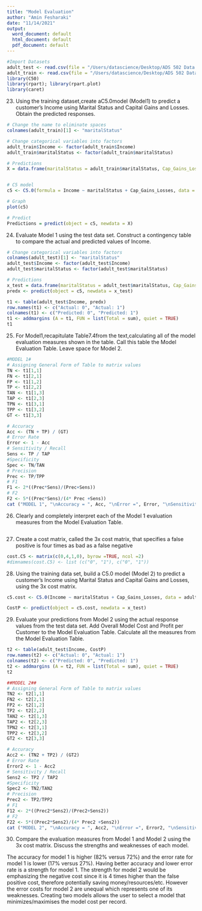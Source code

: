 ```yaml
---
title: "Model Evaluation"
author: "Amin Fesharaki"
date: "11/14/2021"
output:
  word_document: default
  html_document: default
  pdf_document: default
---
```



```r
#Import Datasets
adult_test <- read.csv(file = "/Users/datascience/Desktop/ADS 502 Data Sets/Website Data Sets/adult_ch6_test.csv")
adult_train <- read.csv(file = "/Users/datascience/Desktop/ADS 502 Data Sets/Website Data Sets/adult_ch6_training.csv")
library(C50) 
library(rpart); library(rpart.plot)
library(caret)
```

23. Using the training dataset,create aC5.0model (Model1) to predict a customer’s Income using Marital Status and Capital Gains and Losses. Obtain the predicted responses.

```r
# Change the name to eliminate spaces
colnames(adult_train)[1] <- "maritalStatus"

# Change categorical variables into factors
adult_train$Income <- factor(adult_train$Income)
adult_train$maritalStatus <- factor(adult_train$maritalStatus)

# Predictions
X = data.frame(maritalStatus = adult_train$maritalStatus, Cap_Gains_Losses = adult_train$Cap_Gains_Losses)


# C5 model 
c5 <- C5.0(formula = Income ~ maritalStatus + Cap_Gains_Losses, data = adult_train)

# Graph
plot(c5)

# Predict
Predictions = predict(object = c5, newdata = X)
```

24. Evaluate Model 1 using the test data set. Construct a contingency table to compare the actual and predicted values of Income.

```r

# Change categorical variables into factors
colnames(adult_test)[1] <- "maritalStatus"
adult_test$Income <- factor(adult_test$Income)
adult_test$maritalStatus <- factor(adult_test$maritalStatus)

# Predictions
x_test = data.frame(maritalStatus = adult_test$maritalStatus, Cap_Gains_Losses = adult_test$Cap_Gains_Losses)
predx <- predict(object = c5, newdata = x_test)

t1 <- table(adult_test$Income, predx)
row.names(t1) <- c("Actual: 0", "Actual: 1")
colnames(t1) <- c("Predicted: 0", "Predicted: 1")
t1 <- addmargins (A = t1, FUN = list(Total = sum), quiet = TRUE)
t1

```

25. For Model1,recapitulate Table7.4from the text,calculating all of the model evaluation measures shown in the table. Call this table the Model Evaluation Table. Leave space for Model 2.

```r
#MODEL 1#
# Assigning General Form of Table to matrix values
TN <- t1[1,1]
FN <- t1[2,1]
FP <- t1[1,2]
TP <- t1[2,2]
TAN <- t1[1,3]
TAP <- t1[2,3]
TPN <- t1[3,1]
TPP <- t1[3,2]
GT <- t1[3,3]

# Accuracy
Acc <- (TN + TP) / (GT)
# Error Rate
Error <- 1 - Acc
# Sensitivity / Recall
Sens <- TP / TAP
#Specificity
Spec <- TN/TAN
# Precision
Prec <- TP/TPP
# F1
F1 <- 2*((Prec*Sens)/(Prec+Sens))
# F2
F2 <- 5*((Prec*Sens)/(4* Prec +Sens))
cat ("MODEL 1", "\nAccuracy = ", Acc, "\nError =", Error, "\nSensitivity/Recall =", Sens, "\nSpecificity =", Spec, "\nPrecision =", Prec, "\nF1 =", F1, "\nF2 =", F2)
```
26. Clearly and completely interpret each of the Model 1 evaluation measures from the Model Evaluation Table.

```r

```
27. Create a cost matrix, called the 3x cost matrix, that specifies a false positive is four times as bad as a false negative
```r
cost.C5 <- matrix(c(0,4,1,0), byrow =TRUE, ncol =2) 
#dimnames(cost.C5) <- list (c("0", "1"), c("0", "1"))

```
28. Using the training data set, build a C5.0 model (Model 2) to predict a customer’s Income using Marital Status and Capital Gains and Losses, using the 3x cost matrix.
```r

c5.cost <- C5.0(Income ~ maritalStatus + Cap_Gains_Losses, data = adult_test, costs = cost.C5)

CostP <- predict(object = c5.cost, newdata = x_test)

```
29. Evaluate your predictions from Model 2 using the actual response values from the test data set. Add Overall Model Cost and Profit per Customer to the Model Evaluation Table. Calculate all the measures from the Model Evaluation Table.
```r

t2 <- table(adult_test$Income, CostP)
row.names(t2) <- c("Actual: 0", "Actual: 1")
colnames(t2) <- c("Predicted: 0", "Predicted: 1")
t2 <- addmargins (A = t2, FUN = list(Total = sum), quiet = TRUE)
t2
```

```r
##MODEL 2##
# Assigning General Form of Table to matrix values 
TN2 <- t2[1,1]
FN2 <- t2[2,1]
FP2 <- t2[1,2]
TP2 <- t2[2,2]
TAN2 <- t2[1,3]
TAP2 <- t2[2,3]
TPN2 <- t2[3,1]
TPP2 <- t2[3,2]
GT2 <- t2[3,3]

# Accuracy
Acc2 <- (TN2 + TP2) / (GT2)
# Error Rate
Error2 <- 1 - Acc2
# Sensitivity / Recall
Sens2 <- TP2 / TAP2
#Specificity
Spec2 <- TN2/TAN2
# Precision
Prec2 <- TP2/TPP2
# F1
F12 <- 2*((Prec2*Sens2)/(Prec2+Sens2))
# F2
F22 <- 5*((Prec2*Sens2)/(4* Prec2 +Sens2))
cat ("MODEL 2", "\nAccuracy = ", Acc2, "\nError =", Error2, "\nSensitivity/Recall =", Sens2, "\nSpecificity =", Spec2, "\nPrecision =", Prec2, "\nF1 =", F12, "\nF2 =", F22)
```

30. Compare the evaluation measures from Model 1 and Model 2 using the 3x cost matrix. Discuss the strengths and weaknesses of each model.

The accuracy for model 1 is higher (82% versus 72%) and the error rate for model 1 is lower (17% versus 27%). Having better accuracy and lower error rate is a strength for model 1. The strength for model 2 would be emphasizing the negative cost since it is 4 times higher than the false positive cost, therefore potentially saving money/resources/etc. However the error costs for model 2 are unequal which represents one of its weaknesses. Creating two models allows the user to select a model that minimizes/maximises the model cost per record. 
